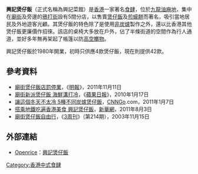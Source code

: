 '''興記煲仔飯'''（正式名稱為興記菜館）是[[香港|香港]]一家著名[[食肆|食肆]]，位於[[九龍|九龍]][[油麻地|油麻地]]，集中在[[廟街_(香港)|廟街]]及旁邊的[[鴉打街|鴉打街]]設有5間分店，以售賣[[煲仔飯|煲仔飯]]及[[煎蠔餅|煎蠔餅]]而著名，吸引當地居民及外地遊客光顧。其煲仔飯的特色除了是使用[[非炭爐|非炭爐]]製作之外，還以比香港其他煲仔飯更廉價作招徠。該店的桌椅大多放在戶外，佔了半條街道的空間作為行人通道，並好多年無再架起了帳篷以防[[高空擲物|高空擲物]]。

興記煲仔飯於1980年開業，初時只供應4款煲仔飯，現在則提供42款。

==參考資料==
*[http://news.sina.com.hk/news/3/1/1/2488660/1.html 廟街煲仔飯店罰停業]{{dead link|date=2018年4月 |bot=InternetArchiveBot |fix-attempted=yes }}，《[[明報|明報]]》，2011年11月11日
*[http://hk.apple.nextmedia.com/realtime/art_main.php?iss_id=20100117&sec_id=6996647&art_id=13635515 廟街新派煲仔飯 海鮮溝打冷]，《[[蘋果日報|蘋果日報]]》，2010年1月17日
*[https://web.archive.org/web/20111130030111/http://www.cnngo.com/zh-hant/hong-kong/eat/winter-claypot-rice-328857 讓這個冬天不太冷 5種不同炭爐煲仔飯]，[[CNN|CNN]]Go.com，2011年1月7日
*[http://news.xinhuanet.com/gangao/2011-08/03/c_121774953_4.htm 搭乘地鐵吃遍香港美食 興記煲仔飯]{{dead link|date=2018年4月 |bot=InternetArchiveBot |fix-attempted=yes }}，[[新華網|新華網]]，2011年8月3日
*[http://www.scmedia.com.hk/share/threeweekly/0214/cos/20031115cos0151/content.htm 廟街煲仔飯自由行]{{Dead link|date=2020年2月 |bot=InternetArchiveBot |fix-attempted=yes }}，《[[3周刊|3周刊]]》（第214期），2003年11月15日

==外部連結==
*[[Openrice|Openrice]]：[https://www.openrice.com/zh/hongkong/r-%E8%88%88%E8%A8%98%E8%8F%9C%E9%A4%A8-%E6%B2%B9%E9%BA%BB%E5%9C%B0-%E7%B2%B5%E8%8F%9C-%E5%BB%A3%E6%9D%B1-r10680 興記煲仔飯]

{{HK-company-stub}}

[[Category:香港中式食肆|Category:香港中式食肆]]